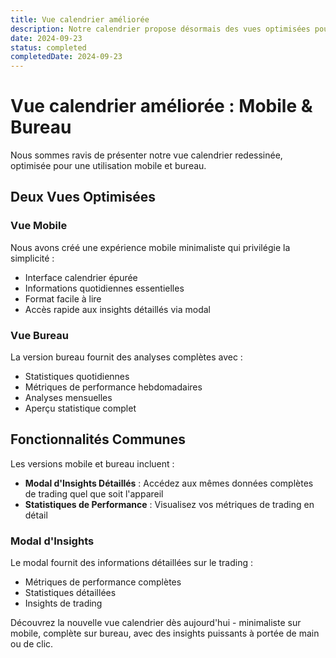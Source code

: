 ```yaml
---
title: Vue calendrier améliorée
description: Notre calendrier propose désormais des vues optimisées pour les appareils mobiles et de bureau, avec une expérience mobile minimaliste et des analyses complètes sur ordinateur.
date: 2024-09-23
status: completed
completedDate: 2024-09-23
---
```


# Vue calendrier améliorée : Mobile & Bureau

Nous sommes ravis de présenter notre vue calendrier redessinée, optimisée pour une utilisation mobile et bureau.

## Deux Vues Optimisées

### Vue Mobile
Nous avons créé une expérience mobile minimaliste qui privilégie la simplicité :
- Interface calendrier épurée
- Informations quotidiennes essentielles
- Format facile à lire
- Accès rapide aux insights détaillés via modal

### Vue Bureau
La version bureau fournit des analyses complètes avec :
- Statistiques quotidiennes
- Métriques de performance hebdomadaires
- Analyses mensuelles
- Aperçu statistique complet

## Fonctionnalités Communes

Les versions mobile et bureau incluent :
- **Modal d'Insights Détaillés** : Accédez aux mêmes données complètes de trading quel que soit l'appareil
- **Statistiques de Performance** : Visualisez vos métriques de trading en détail

### Modal d'Insights

Le modal fournit des informations détaillées sur le trading :
- Métriques de performance complètes
- Statistiques détaillées
- Insights de trading

Découvrez la nouvelle vue calendrier dès aujourd'hui - minimaliste sur mobile, complète sur bureau, avec des insights puissants à portée de main ou de clic. 